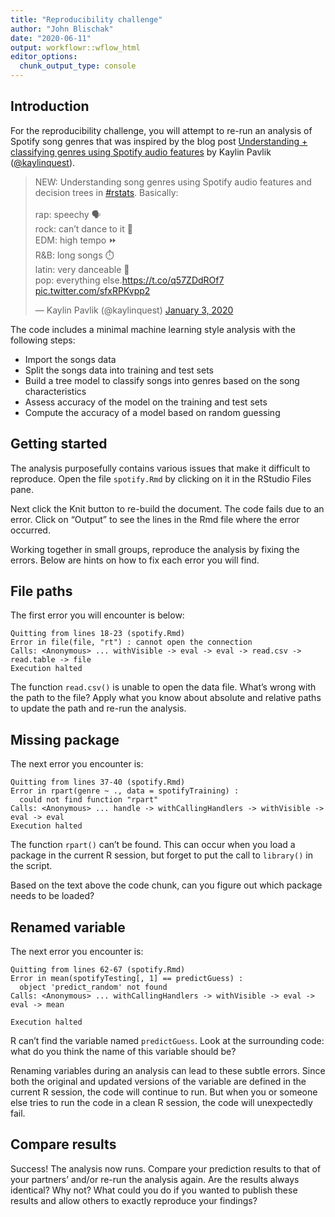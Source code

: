 ```yaml
---
title: "Reproducibility challenge"
author: "John Blischak"
date: "2020-06-11"
output: workflowr::wflow_html
editor_options:
  chunk_output_type: console
---
```


## Introduction

For the reproducibility challenge, you will attempt to re-run an analysis of
Spotify song genres that was inspired by the blog post 
[Understanding + classifying genres using Spotify audio features][blog-post]
by Kaylin Pavlik ([\@kaylinquest][kaylinquest]).

[kaylinquest]: https://twitter.com/kaylinquest
[blog-post]: https://www.kaylinpavlik.com/classifying-songs-genres/

<blockquote class="twitter-tweet" data-dnt="true"><p lang="en" dir="ltr">NEW: Understanding song genres using Spotify audio features and decision trees in <a href="https://twitter.com/hashtag/rstats?src=hash&amp;ref_src=twsrc%5Etfw">#rstats</a>. Basically: <br><br>rap: speechy 🗣️<br>rock: can’t dance to it 🤟<br>EDM: high tempo ⏩<br>R&amp;B: long songs ⏱️<br>latin: very danceable 💃<br>pop: everything else.<a href="https://t.co/q57ZDdROf7">https://t.co/q57ZDdROf7</a> <a href="https://t.co/sfxRPKvpp2">pic.twitter.com/sfxRPKvpp2</a></p>&mdash; Kaylin Pavlik (@kaylinquest) <a href="https://twitter.com/kaylinquest/status/1213138536570015745?ref_src=twsrc%5Etfw">January 3, 2020</a></blockquote> <script async src="https://platform.twitter.com/widgets.js" charset="utf-8"></script> 

The code includes a minimal machine learning style analysis with the following
steps:

* Import the songs data
* Split the songs data into training and test sets
* Build a tree model to classify songs into genres based on the song characteristics
* Assess accuracy of the model on the training and test sets
* Compute the accuracy of a model based on random guessing

## Getting started

The analysis purposefully contains various issues that make it difficult to
reproduce. Open the file `spotify.Rmd` by clicking on it in the RStudio Files
pane.

Next click the Knit button to re-build the document. The code fails
due to an error. Click on "Output" to see the lines in the Rmd
file where the error occurred.

Working together in small groups, reproduce the analysis by fixing the errors.
Below are hints on how to fix each error you will find.

## File paths

The first error you will encounter is below:

```
Quitting from lines 18-23 (spotify.Rmd) 
Error in file(file, "rt") : cannot open the connection
Calls: <Anonymous> ... withVisible -> eval -> eval -> read.csv -> read.table -> file
Execution halted
```

The function `read.csv()` is unable to open the data file. What's wrong with the
path to the file? Apply what you know about absolute and relative paths to
update the path and re-run the analysis.

## Missing package

The next error you encounter is:

```
Quitting from lines 37-40 (spotify.Rmd) 
Error in rpart(genre ~ ., data = spotifyTraining) : 
  could not find function "rpart"
Calls: <Anonymous> ... handle -> withCallingHandlers -> withVisible -> eval -> eval
Execution halted
```

The function `rpart()` can't be found. This can occur when you load a package
in the current R session, but forget to put the call to `library()` in the
script.

Based on the text above the code chunk, can you figure out which package needs
to be loaded?

## Renamed variable

The next error you encounter is:

```
Quitting from lines 62-67 (spotify.Rmd) 
Error in mean(spotifyTesting[, 1] == predictGuess) : 
  object 'predict_random' not found
Calls: <Anonymous> ... withCallingHandlers -> withVisible -> eval -> eval -> mean

Execution halted
```

R can't find the variable named `predictGuess`. Look at the surrounding code:
what do you think the name of this variable should be?

Renaming variables during an analysis can lead to these subtle errors. Since
both the original and updated versions of the variable are defined in the current
R session, the code will continue to run. But when you or someone else tries to
run the code in a clean R session, the code will unexpectedly fail.

## Compare results

Success! The analysis now runs. Compare your prediction results to that of your
partners' and/or re-run the analysis again. Are the results always identical?
Why not? What could you do if you wanted to publish these results and allow
others to exactly reproduce your findings?
